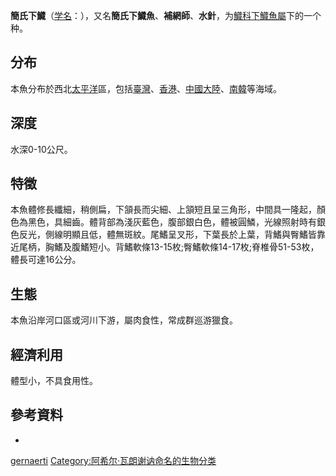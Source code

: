 {{Speciesbox 
| genus = Hyporhamphus
| species = gernaerti
| status = NE
| status_system = IUCN3.1
| authority =  [[Achille_Valenciennes|Valenciennes]], 1847
| synonyms = *''Hemiramphus dussumieri,Valenciennes, 1847''
*''Hemiramphus laticeps,Günther, 1866''
*''Hemiramphus reynaldi,Valenciennes, 1847''
*''Hyporhamphus laticeps,Günther, 1866''
*''Hyporhamphus samoensis,Steindachner, 1906''
}}
'''簡氏下鱵'''（[[学名|学名]]：{{lang|la|'''''Hyporhamphus gernaerti'''''}}），又名'''簡氏下鱵魚'''、'''補網師'''、'''水針'''，为[[鱵科|鱵科]][[下鱵魚屬|下鱵魚屬]]下的一个种。

==分布==
本魚分布於西北[[太平洋|太平洋]]區，包括[[臺灣|臺灣]]、[[香港|香港]]、[[中國大陸|中國大陸]]、[[南韓|南韓]]等海域。

==深度==
水深0-10公尺。

==特徵==
本魚體修長纖細，稍側扁，下頷長而尖細、上頷短且呈三角形，中間具一隆起，顏色為黑色，具細齒。體背部為淺灰藍色，腹部銀白色，體被圓鱗，光線照射時有銀色反光，側線明顯且低，體無斑紋。尾鰭呈叉形，下葉長於上葉，背鰭與臀鰭皆靠近尾柄，胸鰭及腹鰭短小。背鰭軟條13-15枚;臀鰭軟條14-17枚;脊椎骨51-53枚，體長可達16公分。

==生態==
本魚沿岸河口區或河川下游，屬肉食性，常成群巡游獵食。

==經濟利用==
體型小，不具食用性。

==參考資料==
* {{TaiBNET| zh=簡氏下鱵 | id=380891 | binomial=Hyporhamphus gernaerti | authority=Valenciennes, 1847 | var= | accessdate=2013-01-24}}

{{Wikispecies|Hyporhamphus gernaerti}}
{{Taxonbar|from=Q2396851}}

[[Category:下鱵鱼属|gernaerti]]
[[Category:阿希尔·瓦朗谢讷命名的生物分类|Category:阿希尔·瓦朗谢讷命名的生物分类]]